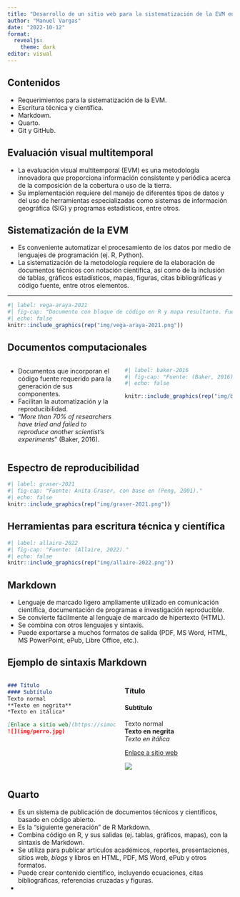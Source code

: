 ```yaml
---
title: "Desarrollo de un sitio web para la sistematización de la EVM en el contexto del SIMOCUTE"
author: "Manuel Vargas"
date: "2022-10-12"
format:
  revealjs: 
    theme: dark
editor: visual
---
```


## Contenidos

- Requerimientos para la sistematización de la EVM.
- Escritura técnica y científica.
- Markdown.
- Quarto.
- Git y GitHub.

## Evaluación visual multitemporal
- La evaluación visual multitemporal (EVM) es una metodología innovadora que proporciona información consistente y periódica acerca de la composición de la cobertura o uso de la tierra.
- Su implementación requiere del manejo de diferentes tipos de datos y del uso de herramientas especializadas como sistemas de información geográfica (SIG) y programas estadísticos, entre otros.

## Sistematización de la EVM
- Es conveniente automatizar el procesamiento de los datos por medio de lenguajes de programación (ej. R, Python).
- La sistematización de la metodología requiere de la elaboración de documentos técnicos con notación científica, así como de la inclusión de tablas, gráficos estadísticos, mapas, figuras, citas bibliográficas y código fuente, entre otros elementos.

---

```r
#| label: vega-araya-2021
#| fig-cap: "Documento con bloque de código en R y mapa resultante. Fuente: (Vega-Araya, 2021)."
#| echo: false
knitr::include_graphics(rep("img/vega-araya-2021.png"))
```

## Documentos computacionales

:::: {.columns}

::: {.column width="50%"}

- Documentos que incorporan el código fuente requerido para la generación de sus componentes.
- Facilitan la automatización y la reproducibilidad.
- "*More than 70% of researchers have tried and failed to reproduce another scientist's experiments*" (Baker, 2016).

:::

::: {.column width="50%"}

```r
#| label: baker-2016
#| fig-cap: "Fuente: (Baker, 2016)."
#| echo: false

knitr::include_graphics(rep("img/baker-2016.jpg"))
```

:::

::::

## Espectro de reproducibilidad

```r
#| label: graser-2021
#| fig-cap: "Fuente: Anita Graser, con base en (Peng, 2001)."
#| echo: false
knitr::include_graphics(rep("img/graser-2021.png"))
```

## Herramientas para escritura técnica y científica

```r
#| label: allaire-2022
#| fig-cap: "Fuente: (Allaire, 2022)."
#| echo: false
knitr::include_graphics(rep("img/allaire-2022.png"))
```

## Markdown

- Lenguaje de marcado ligero ampliamente utilizado en comunicación científica, documentación de programas e investigación reproducible.
- Se convierte fácilmente al lenguaje de marcado de hipertexto (HTML).
- Se combina con otros lenguajes y sintaxis.
- Puede exportarse a muchos formatos de salida (PDF, MS Word, HTML, MS PowerPoint, ePub, Libre Office, etc.).

## Ejemplo de sintaxis Markdown

:::: {.columns}

::: {.column width="50%"}

````md
### Título
#### Subtítulo
Texto normal  
**Texto en negrita**  
*Texto en itálica*

[Enlace a sitio web](https://simocute.go.cr)
![](img/perro.jpg)

````

:::

::: {.column width="50%"}

### Título
#### Subtítulo
Texto normal  
**Texto en negrita**  
*Texto en itálica*

[Enlace a sitio web](https://simocute.go.cr)

![](img/perro.jpg)

:::

::::

## Quarto
- Es un sistema de publicación de documentos técnicos y científicos, basado en código abierto.
- Es la "siguiente generación" de R Markdown.
- Combina código en R, y sus salidas (ej. tablas, gráficos, mapas), con la sintaxis de Markdown.
- Se utiliza para publicar artículos académicos, reportes, presentaciones, sitios web, *blogs* y libros en HTML, PDF, MS Word, ePub y otros formatos.
- Puede crear contenido científico, incluyendo ecuaciones, citas bibliográficas, referencias cruzadas y figuras.
- 